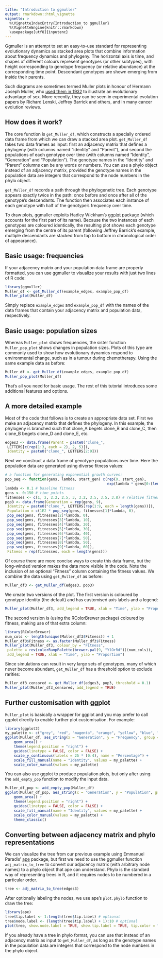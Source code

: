 ```yaml
---
title: "Introduction to ggmuller"
output: rmarkdown::html_vignette
vignette: >
  %\VignetteIndexEntry{Introduction to ggmuller}
  %\VignetteEngine{knitr::rmarkdown}
  \usepackage[utf8]{inputenc}
---
```

Ggmuller is an attempt to set an easy-to-use standard for representing evolutionary dynamics as stacked area plots that combine information about frequency dynamics and phylogeny. The horizontal axis is time, and shapes of different colours represent genotypes (or other subtypes), with height corresponding to genotype frequency (or relative abundance) at the corresponding time point. Descendant genotypes are shown emerging from inside their parents.

Such diagrams are sometimes termed Muller plots in honour of Hermann Joseph Muller, who [used them in 1932](http://www.jstor.org/stable/2456922) to illustrate an evolutionary advantage of sex. More recently, they can be seen in experimental evolution papers by Richard Lenski, Jeffrey Barrick and others, and in many cancer evolution reviews.

## How does it work?

The core function is `get_Muller_df`, which constructs a specially ordered data frame from which we can draw a stacked area plot. `get_Muller_df` takes two data frames as input: first an adjacency matrix that defines a phylogeny (with columns named “Identity” and “Parent”), and second the populations of each genotype over time (with columns named “Identity”, “Generation” and “Population”). The genotype names in the “Identity” and “Parent” columns can be any words or numbers. You can use a phylo object instead of an adjacency matrix, provided the genotype names in the population data are integers that correspond to the node numbers in the phylo object.

`get_Muller_df` records a path through the phylogenetic tree. Each genotype appears exactly twice in the path: once before and once after all of the genotype’s descendants. The function then associates each instance of each genotype with half of the genotype’s frequency over time.

To draw plots, ggmuller exploits Hadley Wickham’s [ggplot](http://ggplot2.org/) package (which accounts for the first part of its name). Because the two instances of each genotypes are coloured identically, the resulting plot shows each genotype emerging from the centre of its parent (following Jeffrey Barrick’s example, multiple descendants are stacked from top to bottom in chronological order of appearance).

## Basic usage: frequencies

If your adjacency matrix and your population data frame are properly formatted, you can use ggmuller to visualize your results with just two lines of R code:

```r
library(ggmuller)
Muller_df <- get_Muller_df(example_edges, example_pop_df)
Muller_plot(Muller_df)
```

Simply replace `example_edges` and `example_pop_df` with the names of the data frames that contain your adjacency matrix and population data, respectively.

## Basic usage: population sizes

Whereas `Muller_plot` shows frequencies, the sister function `Muller_pop_plot` shows changes in population sizes. Plots of this type are commonly used to show how evolutionary dynamics respond to environmental change, such as in a tumour during chemotherapy. Using the same example data as before:

```r
Muller_df <- get_Muller_df(example_edges, example_pop_df)
Muller_pop_plot(Muller_df)
```

That’s all you need for basic usage. The rest of this tutorial introduces some additional features and options.

## A more detailed example

Most of the code that follows is to create an appropriate data set. First we make an adjacency matrix that defines the phylogeny. In this example, the phylogeny is branched such that clone_A begets clone_B and clone_C, then clone_B begets clone_D and clone_E, etc.

```r
edges3 <- data.frame(Parent = paste0("clone_", 
 LETTERS[c(rep(1:3, each = 2), 2, 5)]), 
 Identity = paste0("clone_", LETTERS[2:9]))
 ```

Next we construct a data frame of genotype populations over time. Here the population data are generated using diverse fitness values:

```r
# a function for generating exponential growth curves:
pop_seq <- function(gens, lambda, start_gen) c(rep(0, start_gen),
                                               exp(lambda * gens[0:(length(gens) - start_gen)]))
lambda <- 0.1 # baseline fitness
gens <- 0:150 # time points
fitnesses <- c(1, 2, 2.2, 2.5, 3, 3.2, 3.5, 3.5, 3.8) # relative fitnesses of genotypes
pop3 <- data.frame(Generation = rep(gens, 9),
 Identity = paste0("clone_", LETTERS[rep(1:9, each = length(gens))]),
 Population = c(1E2 * pop_seq(gens, fitnesses[1]*lambda, 0), 
 pop_seq(gens, fitnesses[2]*lambda, 0), 
 pop_seq(gens, fitnesses[3]*lambda, 10), 
 pop_seq(gens, fitnesses[4]*lambda, 20),
 pop_seq(gens, fitnesses[5]*lambda, 30),
 pop_seq(gens, fitnesses[6]*lambda, 40),
 pop_seq(gens, fitnesses[7]*lambda, 50),
 pop_seq(gens, fitnesses[8]*lambda, 50),
 pop_seq(gens, fitnesses[9]*lambda, 60)),
 Fitness = rep(fitnesses, each = length(gens)))
```

Of course there are more concise ways to create this data frame, but the long-winded version makes the data more visible in the code. Note the inclusion of an optional “Fitness” column containing the fitness values. We combine the data using `get_Muller_df` as before:

```r
Muller_df3 <- get_Muller_df(edges3, pop3)
```

We create two versions of the plot. The first version is coloured by genotype identity (the default) and has customised axis labels and a legend:

```r
Muller_plot(Muller_df3, add_legend = TRUE, xlab = "Time", ylab = "Proportion")
```

The second version is (using the RColorBrewer package) coloured by fitness, making use of that extra column:

```r
library(RColorBrewer)
num_cols <- length(unique(Muller_df3$Fitness)) + 1
Muller_df3$Fitness <- as.factor(Muller_df3$Fitness)
Muller_plot(Muller_df3, colour_by = "Fitness", 
 palette = rev(colorRampPalette(brewer.pal(9, "YlOrRd"))(num_cols)), 
 add_legend = TRUE, xlab = "Time", ylab = "Proportion")
```

Since simulations can result in very large sets of genotypes, many of which never become abundant, `get_Muller_df` has a threshold option to exclude rarities:

```r
Muller_df3_censored <- get_Muller_df(edges3, pop3, threshold = 0.1)
Muller_plot(Muller_df3_censored, add_legend = TRUE)
```

## Further customisation with ggplot

`Muller_plot` is basically a wrapper for ggplot and you may prefer to call ggplot directly to enable further plot customisation. For example:

```r
library(ggplot2)
my_palette <- c("grey", "red", "magenta", "orange", "yellow", "blue", "darkcyan")
ggplot(Muller_df, aes_string(x = "Generation", y = "Frequency", group = "Group_id", fill = "Identity", colour = "Identity")) + 
	geom_area() +
	theme(legend.position = "right") +
	guides(linetype = FALSE, color = FALSE) + 
	scale_y_continuous(labels = 25 * (0:4), name = "Percentage") +
	scale_fill_manual(name = "Identity", values = my_palette) +
	scale_color_manual(values = my_palette)
```

You can also use ggplot to produce population plots, but only after using the `add_empty_pop` function to modify the input data.

```r
Muller_df_pop <- add_empty_pop(Muller_df)
ggplot(Muller_df_pop, aes_string(x = "Generation", y = "Population", group = "Group_id", fill = "Identity", colour = "Identity")) + 
	geom_area() + 
	theme(legend.position = "right") +
	guides(linetype = FALSE, color = FALSE) + 
	scale_fill_manual(name = "Identity", values = my_palette) +
	scale_color_manual(values = my_palette) +
	theme_classic()
```

## Converting between adjacency matrix and phylo representations

We can visualize the tree from our previous example using Emmanuel Paradis’ [ape](http://ape-package.ird.fr/) package, but first we need to use the ggmuller function `adj_matrix_to_tree` to convert our adjacency matrix (with arbitrary node names) to a phylo object that ape can understand. Phylo is the standard way of representing trees in R, and it requires nodes to be numbered in a particular order.

```r
tree <- adj_matrix_to_tree(edges3)
```

After optionally labeling the nodes, we use ape’s `plot.phylo` function to draw the tree:

```r
library(ape)
tree$tip.label <- 1:length(tree$tip.label) # optional
tree$node.label <- (length(tree$tip.label) + 1):10 # optional
plot(tree, show.node.label = TRUE, show.tip.label = TRUE, tip.color = "red")
```

If you already have a tree in phylo format, you can use that instead of an adjacency matrix as input to `get_Muller_df`, as long as the genotype names in the population data are integers that correspond to the node numbers in the phylo object.
